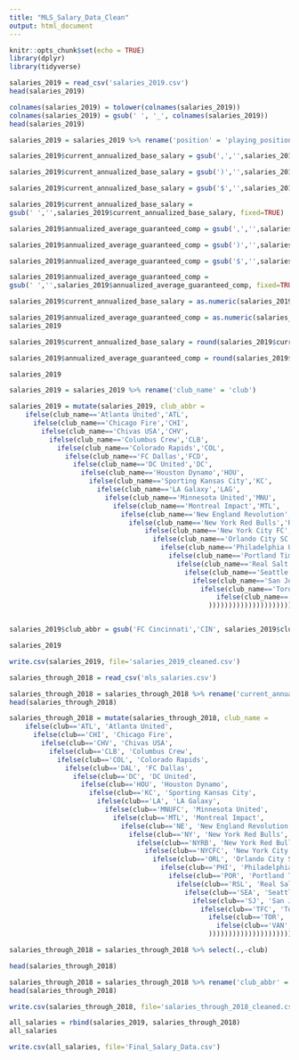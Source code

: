 ```yaml
---
title: "MLS_Salary_Data_Clean"
output: html_document
---
```


```r
knitr::opts_chunk$set(echo = TRUE)
library(dplyr)
library(tidyverse)
```


```r
salaries_2019 = read_csv('salaries_2019.csv')
head(salaries_2019)
```

```r
colnames(salaries_2019) = tolower(colnames(salaries_2019))
colnames(salaries_2019) = gsub(' ', '_', colnames(salaries_2019))
head(salaries_2019)
```
```r
salaries_2019 = salaries_2019 %>% rename('position' = 'playing_position', 'current_annualized_base_salary' = 'cy_salary_(annual)', 'annualized_average_guaranteed_comp' = 'cy_guaranteed_comp_(annual)') %>% mutate(season = 2019)

```

```r
salaries_2019$current_annualized_base_salary = gsub(',','',salaries_2019$current_annualized_base_salary, fixed=TRUE)

salaries_2019$current_annualized_base_salary = gsub(')','',salaries_2019$current_annualized_base_salary, fixed=TRUE)

salaries_2019$current_annualized_base_salary = gsub('$','',salaries_2019$current_annualized_base_salary, fixed=TRUE)

salaries_2019$current_annualized_base_salary =
gsub(' ','',salaries_2019$current_annualized_base_salary, fixed=TRUE)

salaries_2019$annualized_average_guaranteed_comp = gsub(',','',salaries_2019$annualized_average_guaranteed_comp, fixed=TRUE)

salaries_2019$annualized_average_guaranteed_comp = gsub(')','',salaries_2019$annualized_average_guaranteed_comp, fixed=TRUE)

salaries_2019$annualized_average_guaranteed_comp = gsub('$','',salaries_2019$annualized_average_guaranteed_comp, fixed=TRUE)

salaries_2019$annualized_average_guaranteed_comp =
gsub(' ','',salaries_2019$annualized_average_guaranteed_comp, fixed=TRUE)


```


```r
salaries_2019$current_annualized_base_salary = as.numeric(salaries_2019$current_annualized_base_salary)

salaries_2019$annualized_average_guaranteed_comp = as.numeric(salaries_2019$annualized_average_guaranteed_comp)
salaries_2019
```
```r
salaries_2019$current_annualized_base_salary = round(salaries_2019$current_annualized_base_salary, digits = 0)

salaries_2019$annualized_average_guaranteed_comp = round(salaries_2019$annualized_average_guaranteed_comp, digits = 0)

salaries_2019
```
```r
salaries_2019 = salaries_2019 %>% rename('club_name' = 'club')

salaries_2019 = mutate(salaries_2019, club_abbr = 
    ifelse(club_name=='Atlanta United','ATL',
      ifelse(club_name=='Chicago Fire','CHI',
        ifelse(club_name=='Chivas USA','CHV',
          ifelse(club_name=='Columbus Crew','CLB',
            ifelse(club_name=='Colorado Rapids','COL',
              ifelse(club_name=='FC Dallas','FCD',
                ifelse(club_name=='DC United','DC',
                  ifelse(club_name=='Houston Dynamo','HOU',
                    ifelse(club_name=='Sporting Kansas City','KC',
                      ifelse(club_name=='LA Galaxy','LAG',
                        ifelse(club_name=='Minnesota United','MNU',
                          ifelse(club_name=='Montreal Impact','MTL',
                            ifelse(club_name=='New England Revolution','NE',
                              ifelse(club_name=='New York Red Bulls','RBNY',
                                  ifelse(club_name=='New York City FC','NYC',
                                    ifelse(club_name=='Orlando City SC','ORL',
                                      ifelse(club_name=='Philadelphia Union','PHI',
                                        ifelse(club_name=='Portland Timbers','POR',
                                          ifelse(club_name=='Real Salt Lake','RSL',
                                            ifelse(club_name=='Seattle Sounders FC','SEA',
                                              ifelse(club_name=='San Jose Earthquakes','SJ',
                                                ifelse(club_name=='Toronto FC','TFC',
                                                    ifelse(club_name=='Vancouver Whitecaps', 'VAN', club_name)
                                                  )))))))))))))))))))))))


salaries_2019$club_abbr = gsub('FC Cincinnati','CIN', salaries_2019$club_abbr)

salaries_2019
```

```r
write.csv(salaries_2019, file='salaries_2019_cleaned.csv')
```


```r
salaries_through_2018 = read_csv('mls_salaries.csv')
```
```r
salaries_through_2018 = salaries_through_2018 %>% rename('current_annualized_base_salary' = 'base_salary', 'annualized_average_guaranteed_comp' = 'total_compensation')
head(salaries_through_2018)

```

```r

salaries_through_2018 = mutate(salaries_through_2018, club_name = 
    ifelse(club=='ATL', 'Atlanta United',
      ifelse(club=='CHI', 'Chicago Fire',
        ifelse(club=='CHV', 'Chivas USA',
          ifelse(club=='CLB', 'Columbus Crew',
            ifelse(club=='COL', 'Colorado Rapids',
              ifelse(club=='DAL', 'FC Dallas',
                ifelse(club=='DC', 'DC United',
                  ifelse(club=='HOU', 'Houston Dynamo',
                    ifelse(club=='KC', 'Sporting Kansas City',
                      ifelse(club=='LA', 'LA Galaxy',
                        ifelse(club=='MNUFC', 'Minnesota United',
                          ifelse(club=='MTL', 'Montreal Impact',
                            ifelse(club=='NE', 'New England Revolution',
                              ifelse(club=='NY', 'New York Red Bulls',
                                ifelse(club=='NYRB', 'New York Red Bulls',
                                  ifelse(club=='NYCFC', 'New York City FC',
                                    ifelse(club=='ORL', 'Orlando City SC',
                                      ifelse(club=='PHI', 'Philadelphia Union',
                                        ifelse(club=='POR', 'Portland Timbers',
                                          ifelse(club=='RSL', 'Real Salt Lake',
                                            ifelse(club=='SEA', 'Seattle Sounders FC',
                                              ifelse(club=='SJ', 'San Jose Earthquakes',
                                                ifelse(club=='TFC', 'Toronto FC',
                                                  ifelse(club=='TOR', 'Toronto FC',
                                                    ifelse(club=='VAN', 'Vancouver Whitecaps', club)
                                                  )))))))))))))))))))))))))

```

```r
salaries_through_2018 = salaries_through_2018 %>% select(.,-club)

head(salaries_through_2018)
```
```r
salaries_through_2018 = salaries_through_2018 %>% rename('club_abbr' = 'club_grouped')
head(salaries_through_2018)
```
```r
write.csv(salaries_through_2018, file='salaries_through_2018_cleaned.csv')
```

```r

all_salaries = rbind(salaries_2019, salaries_through_2018)
all_salaries

```
```r
write.csv(all_salaries, file='Final_Salary_Data.csv')
```


